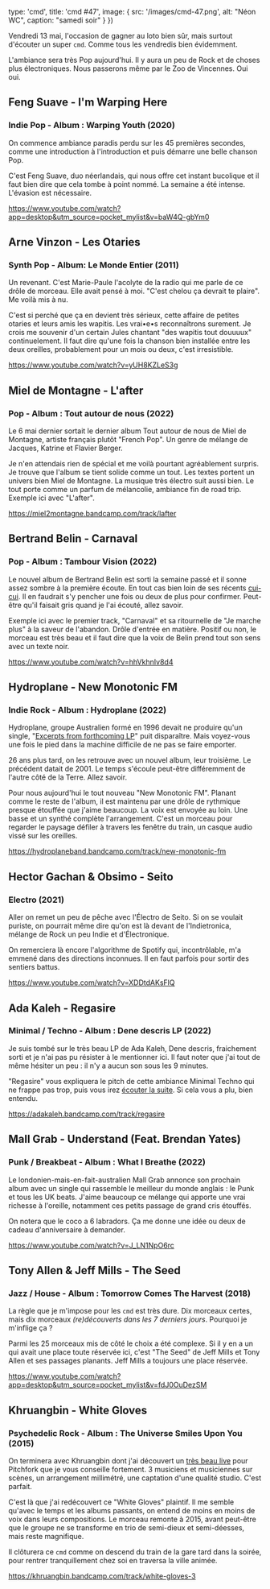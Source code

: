
  type: 'cmd',
  title: 'cmd #47',
  image: {
    src: '/images/cmd-47.png',
    alt: "Néon WC",
    caption: "samedi soir"
  }
})


Vendredi 13 mai, l'occasion de gagner au loto bien sûr, mais surtout d'écouter
un super `cmd`. Comme tous les vendredis bien évidemment.

L'ambiance sera très Pop aujourd'hui. Il y aura un peu de Rock et de choses plus
électroniques. Nous passerons même par le Zoo de Vincennes. Oui oui.



## Feng Suave - I'm Warping Here

### Indie Pop - Album : Warping Youth (2020)

On commence ambiance paradis perdu sur les 45 premières secondes, comme une
introduction à l'introduction et puis démarre une belle chanson Pop.

C'est Feng Suave, duo néerlandais, qui nous offre cet instant bucolique et il
faut bien dire que cela tombe à point nommé. La semaine a été intense. L'évasion
est nécessaire.

https://www.youtube.com/watch?app=desktop&utm_source=pocket_mylist&v=baW4Q-gbYm0




## Arne Vinzon - Les Otaries

### Synth Pop - Album: Le Monde Entier (2011)

Un revenant. C'est Marie-Paule l'acolyte de la radio qui me parle de ce drôle de
morceau. Elle avait pensé à moi. "C'est chelou ça devrait te plaire". Me voilà
mis à nu.

C'est si perché que ça en devient très sérieux, cette affaire de petites otaries
et leurs amis les wapitis. Les vrai•e•s reconnaîtrons surement. Je crois me
souvenir d'un certain Jules chantant "des wapitis tout douuuux" continuelement.
Il faut dire qu'une fois la chanson bien installée entre les deux oreilles,
probablement pour un mois ou deux, c'est irresistible.

https://www.youtube.com/watch?v=yUH8KZLeS3g




## Miel de Montagne - L'after

### Pop - Album : Tout autour de nous (2022)

Le 6 mai dernier sortait le dernier album Tout autour de nous de Miel de
Montagne, artiste français plutôt "French Pop". Un genre de mélange de Jacques,
Katrine et Flavier Berger.

Je n'en attendais rien de spécial et me voilà pourtant agréablement surpris. Je
trouve que l'album se tient solide comme un tout. Les textes portent un univers
bien Miel de Montagne. La musique très électro suit aussi bien. Le tout porte
comme un parfum de mélancolie, ambiance fin de road trip. Exemple ici avec
"L'after".

https://miel2montagne.bandcamp.com/track/lafter



## Bertrand Belin - Carnaval

### Pop - Album : Tambour Vision (2022)

Le nouvel album de Bertrand Belin est sorti la semaine passé et il sonne assez
sombre à la première écoute. En tout cas bien loin de ses récents
[cui-cui](https://laurentbardainnetigredeaudouce.bandcamp.com/track/oiseau-feat-bertrand-belin).
Il en faudrait s'y pencher une fois ou deux de plus pour confirmer. Peut-être
qu'il faisait gris quand je l'ai écouté, allez savoir.

Exemple ici avec le premier track, "Carnaval" et sa ritournelle de "Je marche
plus" à la saveur de l'abandon. Drôle d'entrée en matière. Positif ou non, le
morceau est très beau et il faut dire que la voix de Belin prend tout son sens
avec un texte noir.

https://www.youtube.com/watch?v=hhVkhnIv8d4



## Hydroplane - New Monotonic FM

### Indie Rock - Album : Hydroplane (2022)

Hydroplane, groupe Australien formé en 1996 devait ne produire qu'un single,
"[Excerpts from forthcoming
LP](https://hydroplaneband.bandcamp.com/track/excerpts-from-forthcoming-lp)"
puit disparaître. Mais voyez-vous une fois le pied dans la machine difficile de
ne pas se faire emporter.

26 ans plus tard, on les retrouve avec un nouvel album, leur troisième. Le
précédent datait de 2001. Le temps s'écoule peut-être différemment de l'autre
côté de la Terre. Allez savoir.

Pour nous aujourd'hui le tout nouveau "New Monotonic FM". Planant comme le reste
de l'album, il est maintenu par une drôle de rythmique presque étouffée que
j'aime beaucoup. La voix est envoyée au loin. Une basse et un synthé complète
l'arrangement. C'est un morceau pour regarder le paysage défiler à travers les
fenêtre du train, un casque audio vissé sur les oreilles.

https://hydroplaneband.bandcamp.com/track/new-monotonic-fm



## Hector Gachan & Obsimo - Seito

### Electro (2021)

Aller on remet un peu de pêche avec l'Électro de Seito. Si on se voulait
puriste, on pourrait même dire qu'on est là devant de l'Indietronica, mélange de
Rock un peu Indie et d'Électronique.

On remerciera là encore l'algorithme de Spotify qui, incontrôlable, m'a emmené
dans des directions inconnues. Il en faut parfois pour sortir des sentiers
battus.

https://www.youtube.com/watch?v=XDDtdAKsFlQ



## Ada Kaleh - Regasire

### Minimal / Techno - Album : Dene descris LP (2022)

Je suis tombé sur le très beau LP de Ada Kaleh, Dene descris, fraichement sorti
et je n'ai pas pu résister à le mentionner ici. Il faut noter que j'ai tout de
même hésiter un peu : il n'y a aucun son sous les 9 minutes.

"Regasire" vous expliquera le pitch de cette ambiance Minimal Techno qui ne
frappe pas trop, puis vous irez [écouter la
suite](https://adakaleh.bandcamp.com/album/dene-descris-lp). Si cela vous a plu,
bien entendu.

https://adakaleh.bandcamp.com/track/regasire



## Mall Grab - Understand (Feat. Brendan Yates)

### Punk / Breakbeat - Album : What I Breathe (2022)

Le londonien-mais-en-fait-australien Mall Grab annonce son prochain album avec
un single qui rassemble le meilleur du monde anglais : le Punk et tous les UK
beats. J'aime beaucoup ce mélange qui apporte une vrai richesse à l'oreille,
notamment ces petits passage de grand cris étouffés.

On notera que le coco a 6 labradors. Ça me donne une idée ou deux de cadeau
d'anniversaire à demander.

https://www.youtube.com/watch?v=J_LN1NpO6rc



## Tony Allen & Jeff Mills - The Seed

### Jazz / House - Album : Tomorrow Comes The Harvest (2018)

La règle que je m'impose pour les `cmd` est très dure. Dix morceaux certes, mais
dix morceaux _(re)découverts dans les 7 derniers jours_. Pourquoi je m'inflige
ça ?

Parmi les 25 morceaux mis de côté le choix a été complexe. Si il y en a un qui
avait une place toute réservée ici, c'est "The Seed" de Jeff Mills et Tony Allen
et ses passages planants. Jeff Mills a toujours une place réservée.

https://www.youtube.com/watch?app=desktop&utm_source=pocket_mylist&v=fdJ0OuDezSM



## Khruangbin - White Gloves

### Psychedelic Rock - Album : The Universe Smiles Upon You (2015)

On terminera avec Khruangbin dont j'ai découvert un [très beau
live](https://www.youtube.com/watch?v=q4xKvHANqjk) pour Pitchfork que je vous
conseille fortement. 3 musiciens et musiciennes sur scènes, un arrangement
millimétré, une captation d'une qualité studio. C'est parfait.

C'est là que j'ai redécouvert ce "White Gloves" plaintif. Il me semble qu'avec
le temps et les albums passants, on entend de moins en moins de voix dans leurs
compositions. Le morceau remonte à 2015, avant peut-être que le groupe ne se
transforme en trio de semi-dieux et semi-déesses, mais reste magnifique.

Il clôturera ce `cmd` comme on descend du train de la gare tard dans la soirée,
pour rentrer tranquillement chez soi en traversa la ville animée.

https://khruangbin.bandcamp.com/track/white-gloves-3

